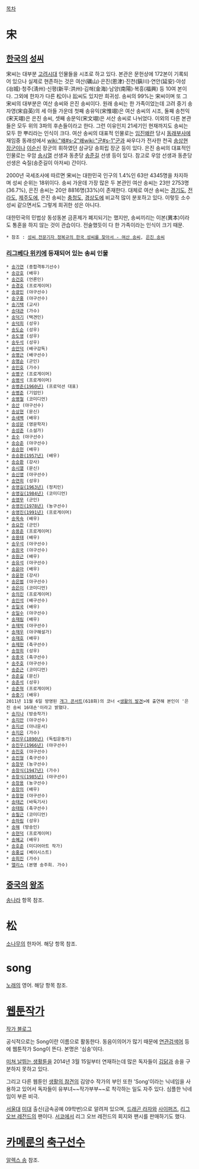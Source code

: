 [[목차]]

= 宋 =
== [[대한민국|한국]]의 [[성씨]] == 
宋씨는 대부분 [[고려]]시대 인물들을 시조로 하고 있다. 본관은 문헌상에 172본이 기록되어 있으나 실제로 현존하는 것은 여산(礪山)·은진(恩津)·진천(鎭川)·연안(延安)·야성(冶城)·청주(淸州)·신평(新平:洪州)·김해(金海)·남양(南陽)·복흥(福興) 등 10여 본이다. 그외에 한자가 다른 松이나 訟씨도 있지만 희귀성. 송씨의 99%는 宋씨이며 또 그 宋씨의 대부분은 여산 송씨와 은진 송씨이다. 원래 송씨는 한 가족이었는데 고려 중기 송자영(宋自英)의 세 아들 가운데 첫째 송유익(宋惟翊)은 여산 송씨의 시조, 둘째 송천익(宋天翊)은 은진 송씨, 셋째 송문익(宋文翊)은 서산 송씨로 나뉘었다. 이외의 다른 본관들은 모두 위의 3파의 후손들이라고 한다. 그런 이유인지 21세기인 현재까지도 송씨는 모두 한 뿌리라는 인식이 크다. 여산 송씨의 대표적 인물로는 [[임진왜란]] 당시 [[동래]]부사에 재임중 동래성에서 [[wiki:"왜#s-2"왜]][[wiki:"군#s-1"군]]과 싸우다가 전사한 천곡 [[송상현]] [[장군]]이나 [[이순신]] 장군의 휘하였던 삼규당 송희립 장군 등이 있다. 은진 송씨의 대표적인 인물로는 우암 [[송시열]] 선생과 동춘당 [[송준길]] 선생 등이 있다. 참고로 우암 선생과 동춘당 선생은 숙질(송준길이 아저씨) 간이다.

2000년 국세조사에 따르면 宋씨는 대한민국 인구의 1.4%인 63만 4345명을 차지하며 성씨 순위는 18위이다. 송씨 가운데 가장 많은 두 본관인 여산 송씨는 23만 2753명(36.7%), 은진 송씨는 20만 8816명(33%)이 존재한다. 대체로 여산 송씨는 [[경기도]], [[전라도]], [[제주도]]에, 은진 송씨는 [[충청도]], [[경상도]]에 비교적 많이 분포하고 있다. 이렇듯 소수 성씨 같으면서도 그렇게 희귀한 성은 아니다. 

대한민국의 민법상 동성동본 금혼제가 폐지되기는 했지만, 송씨끼리는 이본(異本)이라도 통혼을 하지 않는 것이 관습이다. 전술했듯이 다 한 가족이라는 인식이 크기 때문.

 * 참조 : [http://www.shinailbo.co.kr/news/articleView.html?idxno=256346 성씨 전문기자 정복규의 한국 성씨를 찾아서 - 여산 송씨], [http://www.shinailbo.co.kr/news/articleView.html?idxno=261156 은진 송씨]

=== [[리그베다 위키]]에 등재되어 있는 송씨 인물 ===
 * [[송가연]] (종합격투기선수)
 * [[송강호]] (배우)
 * [[송건호]] (언론인)
 * [[송경호]] (프로게이머)
 * [[송광민]] (야구선수)
 * [[송구홍]] (야구선수)
 * [[송기택]] (교사)
 * [[송대관]] (가수)
 * [[송덕기]] (택견인)
 * [[송덕희]] (성우)
 * [[송도순]] (성우)
 * [[송도영]] (성우)
 * [[송두석]] (성우)
 * [[송만덕]] (배구감독)
 * [[송명근]] (배구선수)
 * [[송명순]] (군인)
 * [[송민호]] (가수)
 * [[송병구]] (프로게이머)
 * [[송병석]] (프로게이머)
 * [[송병준#s-2|송병준(1960년)]] (프로덕션 대표)
 * [[송병준#s-3|송병준]] (기업인)
 * [[송병철]] (코미디언)
 * [[송산]] (야구선수)
 * [[송상현]] (문신)
 * [[송새벽]] (배우)
 * [[송성문]] (영문학자)
 * [[송성준]] (소설가)
 * [[송수]] (야구선수)
 * [[송승준]] (야구선수)
 * [[송승헌]] (배우)
 * [[송승환#s-1|송승환(1957년)]] (배우)
 * [[송승환#s-2|송승환]] (강사)
 * [[송시열]] (문신)
 * [[송신영]] (야구선수)
 * [[송연희]] (성우)
 * [[송영길#s-1|송영길(1963년)]] (정치인)
 * [[송영길#s-3|송영길(1984년)]] (코미디언)
 * [[송영무]] (군인)
 * [[송영진#s-1|송영진(1978년)]] (농구선수)
 * [[송영진#s-3|송영진(1991년)]] (프로게이머)
 * [[송옥숙]] (배우)
 * [[송요찬]] (군인)
 * [[송용준]] (프로게이머)
 * [[송용태]] (배우)
 * [[송우석]] (야구선수)
 * [[송원국]] (야구선수)
 * [[송원근]] (배우)
 * [[송유석]] (야구선수)
 * [[송윤아]] (배우)
 * [[송윤현]] (강사)
 * [[송은범]] (야구선수)
 * [[송은이]] (코미디언)
 * [[송의진]] (프로게이머)
 * [[송인석]] (배구선수)
 * [[송일국]] (배우)
 * [[송일수]] (야구선수)
 * [[송재림]] (배우)
 * [[송재박]] (야구선수)
 * [[송재우]] (야구해설가)
 * [[송재호]] (배우)
 * [[송제헌]] (축구선수)
 * [[송정희]] (성우)
 * [[송종국]] (축구선수)
 * [[송주호]] (야구선수)
 * [[송준근]] (코미디언)
 * [[송준길]] (문신)
 * [[송준석]] (성우)
 * [[송준혁]] (프로게이머)
 * [[송중기]] (배우)
 2011년 11월 6일 방영된 [[개그 콘서트]](618화)의 코너 <[[생활의 발견(개그 콘서트)|생활의 발견]]>에 출연해 본인이 '은진 송씨 16대손'이라고 밝혔다.
 * [[송지나#s-1|송지나]] (방송작가)
 * [[송지만]] (야구선수)
 * [[송지선]] (아나운서)
 * [[송지은]] (가수)
 * [[송진우|송진우(1890년)]] (독립운동가)
 * [[송진우(야구)|송진우(1966년)]] (야구선수)
 * [[송진호]] (야구선수)
 * [[송진형]] (축구선수)
 * [[송창무]] (농구선수)
 * [[송창식|송창식(1947년)]] (가수)
 * [[송창식(야구선수)|송창식(1985년)]] (야구선수)
 * [[송창용]] (농구선수)
 * [[송창의]] (배우)
 * [[송창현]] (야구선수)
 * [[송태곤]] (바둑기사)
 * [[송태림]] (축구선수)
 * [[송필근]] (코미디언)
 * [[송하림]] (성우)
 * [[송해]] (방송인)
 * [[송현덕]] (프로게이머)
 * [[송혜교]] (배우)
 * [[송호준]] (미디어아트 작가)
 * [[송홍섭]] (베이시스트)
 * [[송희진]] (가수)
 * [[앨리스(헬로비너스)|앨리스]] (본명 송주희. 가수)

== [[중국]]의 [[왕조]] ==
[[송나라]] 항목 참조.

= 松 =
[[소나무]]의 한자어. 해당 항목 참조.

= song =
[[노래]]의 영어. 해당 항목 참조.

= [[웹툰작가]] =
[http://blog.naver.com/2002xmas 작가 블로그]

공식적으로는 Song이란 이름으로 활동한다. 동음이의어가 많기 때문에 [[연관검색어]] 등에 웹툰작가 Song이 뜬다. 본명은 '심송'이다.

[[미쳐 날뛰는 생활툰]]을 2014년 3월 15일부터 연재하는데 많은 독자들이 [[김닭]]과 송을 구분하지 못하고 있다.

그리고 다른 웹툰인 [[생활의 참견]]의 김양수 작가의 부인 또한 'Song'이라는 닉네임을 사용하고 있어서 독자들이 유부녀~~작가부부~~로 착각하는 일도 자주 있다. 심플한 닉네임이 부른 비극.

[[서울대학교|서울대]] [[미술대학|미대]] 출신(금속공예 09학번)으로 알려져 있으며, [[드래곤 라자]]와 [[사이퍼즈]], [[리그 오브 레전드]]의 팬이다. [[코믹월드|서코]]에서 리그 오브 레전드의 회지와 팬시를 판매하기도 했다.

= [[카메룬]]의 [[축구]]선수 =
[[알렉스 송]] 참조.
